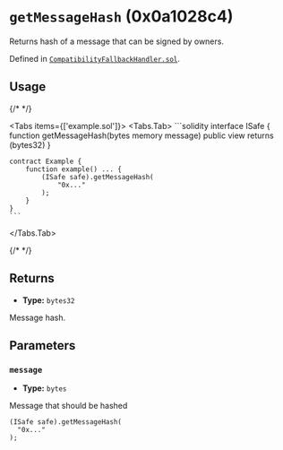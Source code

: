 

<LegacyCallout />

# `getMessageHash` (0x0a1028c4)



Returns hash of a message that can be signed by owners.




Defined in [`CompatibilityFallbackHandler.sol`](https://github.com/safe-global/safe-smart-account/tree/v1.3.0/contracts/handler/CompatibilityFallbackHandler.sol#L43).


## Usage

{/* <!-- vale off --> */}

<Tabs items={['example.sol']}>
  <Tabs.Tab>
    ```solidity
    interface ISafe {
        function getMessageHash(bytes memory message) public view returns (bytes32)
    }

    contract Example {
        function example() ... {
            (ISafe safe).getMessageHash(
                "0x..."
            );
        }
    }
    ```
  </Tabs.Tab>
</Tabs>

{/* <!-- vale on --> */}

## Returns



  - **Type:** `bytes32`

  Message hash.




## Parameters

### `message`

  - **Type:** `bytes`

  Message that should be hashed

  ```solidity focus=2
  (ISafe safe).getMessageHash(
    "0x..."
  );
  ```





